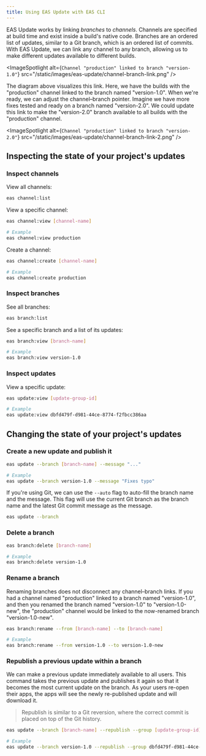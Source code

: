 ```yaml
---
title: Using EAS Update with EAS CLI
---
```



EAS Update works by linking _branches_ to _channels_. Channels are specified at build time and exist inside a build's native code. Branches are an ordered list of updates, similar to a Git branch, which is an ordered list of commits. With EAS Update, we can link any channel to any branch, allowing us to make different updates available to different builds.

<ImageSpotlight
  alt={`Channel "production" linked to branch "version-1.0"`}
  src="/static/images/eas-update/channel-branch-link.png"
/>

The diagram above visualizes this link. Here, we have the builds with the "production" channel linked to the branch named "version-1.0". When we're ready, we can adjust the channel–branch pointer. Imagine we have more fixes tested and ready on a branch named "version-2.0". We could update this link to make the "version-2.0" branch available to all builds with the "production" channel.

<ImageSpotlight
  alt={`Channel "production" linked to branch "version-2.0"`}
  src="/static/images/eas-update/channel-branch-link-2.png"
/>

## Inspecting the state of your project's updates

### Inspect channels

View all channels:

```bash
eas channel:list
```

View a specific channel:

```bash
eas channel:view [channel-name]

# Example
eas channel:view production
```

Create a channel:

```bash
eas channel:create [channel-name]

# Example
eas channel:create production
```

### Inspect branches

See all branches:

```bash
eas branch:list
```

See a specific branch and a list of its updates:

```bash
eas branch:view [branch-name]

# Example
eas branch:view version-1.0
```

### Inspect updates

View a specific update:

```bash
eas update:view [update-group-id]

# Example
eas update:view dbfd479f-d981-44ce-8774-f2fbcc386aa
```

## Changing the state of your project's updates

### Create a new update and publish it

```bash
eas update --branch [branch-name] --message "..."

# Example
eas update --branch version-1.0 --message "Fixes typo"
```

If you're using Git, we can use the `--auto` flag to auto-fill the branch name and the message. This flag will use the current Git branch as the branch name and the latest Git commit message as the message.

```bash
eas update --branch
```

### Delete a branch

```bash
eas branch:delete [branch-name]

# Example
eas branch:delete version-1.0
```

### Rename a branch

Renaming branches does not disconnect any channel–branch links. If you had a channel named "production" linked to a branch named "version-1.0", and then you renamed the branch named "version-1.0" to "version-1.0-new", the "production" channel would be linked to the now-renamed branch "version-1.0-new".

```bash
eas branch:rename --from [branch-name] --to [branch-name]

# Example
eas branch:rename --from version-1.0 --to version-1.0-new
```

### Republish a previous update within a branch

We can make a previous update immediately available to all users. This command takes the previous update and publishes it again so that it becomes the most current update on the branch. As your users re-open their apps, the apps will see the newly re-published update and will download it.

> Republish is similar to a Git reversion, where the correct commit is placed on top of the Git history.

```bash
eas update --branch [branch-name] --republish --group [update-group-id]

# Example
eas update --branch version-1.0 --republish --group dbfd479f-d981-44ce-8774-f2fbcc386aa
```
